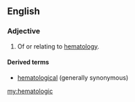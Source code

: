 ==English==
===Adjective===
{{en-adj|-}}
# Of or relating to [[hematology]].

====Derived terms====
*[[hematological]] (generally synonymous)

[[my:hematologic]]